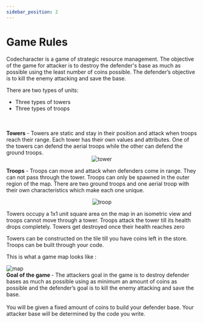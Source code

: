 ```yaml
---
sidebar_position: 2
---
```


# Game Rules

Codecharacter is a game of strategic resource management. The objective of the game for attacker is to destroy the defender's base as much as possible using the least number of coins possible. The defender’s objective is to kill the enemy attacking and save the base.

There are two types of units:

<ul>
  <li>Three types of towers</li>
  <li>Three types of troops</li>
</ul>
<br />
<br />
<b>Towers</b> - Towers are static and stay in their position and attack when
troops reach their range. Each tower has their own values and attributes. One of the 
towers can defend the aerial troops while the other can defend the ground troops.
<div align="center">
  <img src="/img/Overview/GameRules/towers.png" alt="tower" />
</div>

<b>Troops</b> - Troops can move and attack when defenders come in range. They can
not pass through the tower. Troops can only be spawned in the outer region of the map.
There are two ground troops and one aerial troop with their own characteristics which make each one unique.
<div align="center">
  <img src="/img/Overview/GameRules/attackers.png" alt="troop" />
</div>

Towers occupy a 1x1 unit square area on the map in an isometric view and troops cannot move through a tower. Troops attack the tower till its health drops completely. Towers get destroyed once their health reaches zero

Towers can be constructed on the tile till you have coins left in the store. Troops can be built through your code.

This is what a game map looks like :

<img src="/img/Overview/GameRules/map.png" alt="map" />

<br />
<b>Goal of the game </b> - The attackers goal in the game is to destroy defender
bases as much as possible using as minimum an amount of coins as possible and the defender’s goal
is to kill the enemy attacking and save the base.
<br />
<br />
You will be given a fixed amount of coins to build your defender base. Your attacker base will be determined by
the code you write.
